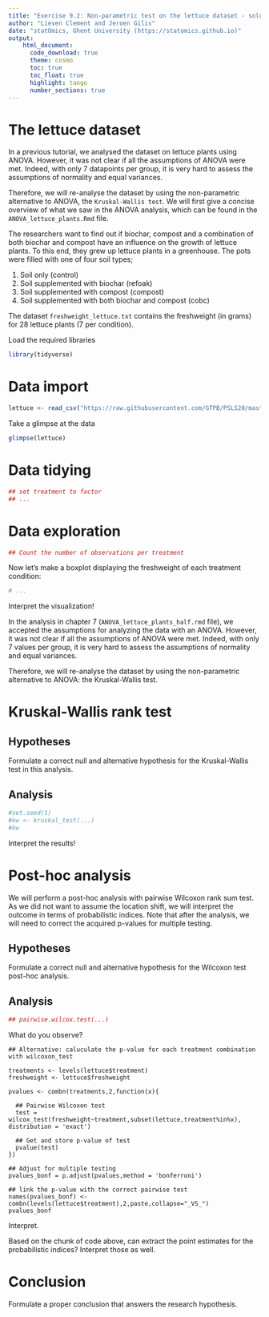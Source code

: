 ```yaml
---
title: "Exercise 9.2: Non-parametric test on the lettuce dataset - solution"   
author: "Lieven Clement and Jeroen Gilis"
date: "statOmics, Ghent University (https://statomics.github.io)"  
output:
    html_document:
      code_download: true    
      theme: cosmo
      toc: true
      toc_float: true
      highlight: tango
      number_sections: true
---
```


# The lettuce dataset

In a previous tutorial, we analysed the dataset on
lettuce plants using ANOVA. However, it was not clear
if all the assumptions of ANOVA were met. Indeed, with
only 7 datapoints per group, it is very hard to assess
the assumptions of normality and equal variances.

Therefore, we will re-analyse the dataset by using the
non-parametric alternative to ANOVA, the `Kruskal-Wallis test`.
We will first give a concise overview of what we saw in the
ANOVA analysis, which can be found in the 
`ANOVA_lettuce_plants.Rmd` file.

The researchers want to find out if biochar, compost and
a combination of both biochar and compost have an influence
on the growth of lettuce plants. To this end, they grew up
lettuce plants in a greenhouse. The pots were filled with
one of four soil types;

1. Soil only (control)
2. Soil supplemented with biochar (refoak)
3. Soil supplemented with compost (compost)
4. Soil supplemented with both biochar and compost (cobc)

The dataset `freshweight_lettuce.txt` contains the freshweight
(in grams) for 28 lettuce plants (7 per condition).

Load the required libraries

```r
library(tidyverse)
```

# Data import

```r
lettuce <- read_csv("https://raw.githubusercontent.com/GTPB/PSLS20/master/data/freshweight_lettuce.txt")
```

Take a glimpse at the data

```r
glimpse(lettuce)
```

# Data tidying

```r
## set treatment to factor
## ...
```


# Data exploration

```r
## Count the number of observations per treatment

```

Now let's make a boxplot displaying the freshweight
of each treatment condition:

```r
# ...
```

Interpret the visualization!

In the analysis in chapter 7 (`ANOVA_lettuce_plants_half.rmd` file),
we accepted the assumptions for analyzing the data with an ANOVA.
However, it was not clear if all the assumptions of ANOVA were met. 
Indeed, with only 7 values per group, it is very hard to assess
the assumptions of normality and equal variances.

Therefore, we will re-analyse the dataset by using the
non-parametric alternative to ANOVA: the Kruskal-Wallis test.

# Kruskal-Wallis rank test

## Hypotheses

Formulate a correct null and alternative hypothesis for the Kruskal-Wallis test in this analysis.

## Analysis

```r
#set.seed(1)
#kw <- kruskal_test(...)
#kw
```

Interpret the results!

# Post-hoc analysis

We will perform a post-hoc analysis with pairwise Wilcoxon rank
sum test. As we did not want to assume the location shift, we 
will interpret the outcome in terms of probabilistic indices.
Note that after the analysis, we will need to correct the acquired
p-values for multiple testing.

## Hypotheses

Formulate a correct null and alternative hypothesis for the Wilcoxon test post-hoc analysis.

## Analysis

```r
## pairwise.wilcox.test(...)
```

What do you observe?

```
## Alternative: caluculate the p-value for each treatment combination with wilcoxon_test

treatments <- levels(lettuce$treatment)
freshweight <- lettuce$freshweight

pvalues <- combn(treatments,2,function(x){
  
  ## Pairwise Wilcoxon test
  test = wilcox_test(freshweight~treatment,subset(lettuce,treatment%in%x), distribution = 'exact')
  
  ## Get and store p-value of test
  pvalue(test)
})

## Adjust for multiple testing
pvalues_bonf = p.adjust(pvalues,method = 'bonferroni') 

## link the p-value with the correct pairwise test
names(pvalues_bonf) <- combn(levels(lettuce$treatment),2,paste,collapse="_VS_")
pvalues_bonf
```

Interpret.

Based on the chunk of code above, can extract the point estimates
for the probabilistic indices? Interpret those as well.

# Conclusion

Formulate a proper conclusion that answers the research hypothesis.












